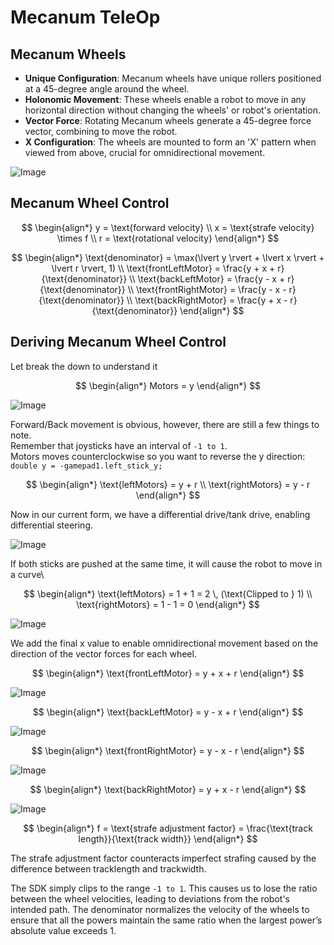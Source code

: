 # Mecanum TeleOp

## Mecanum Wheels

- **Unique Configuration**: Mecanum wheels have unique rollers positioned at a 45-degree angle around the wheel.
- **Holonomic Movement**: These wheels enable a robot to move in any horizontal direction without changing the wheels' or robot's orientation.
- **Vector Force**: Rotating Mecanum wheels generate a 45-degree force vector, combining to move the robot.
- **X Configuration**: The wheels are mounted to form an 'X' pattern when viewed from above, crucial for omnidirectional movement.

![Image](/assets/mecanumDirections.png)

## Mecanum Wheel Control

$$
\begin{align*}
y = \text{forward velocity} \\
x = \text{strafe velocity} \times f \\
r = \text{rotational velocity}
\end{align*}
$$

$$
\begin{align*}
\text{denominator} = \max(\lvert y \rvert + \lvert x \rvert + \lvert r \rvert, 1) \\
\text{frontLeftMotor} = \frac{y + x + r}{\text{denominator}} \\
\text{backLeftMotor} = \frac{y - x + r}{\text{denominator}} \\
\text{frontRightMotor} = \frac{y - x - r}{\text{denominator}} \\
\text{backRightMotor} = \frac{y + x - r}{\text{denominator}}
\end{align*}
$$

## Deriving Mecanum Wheel Control

Let break the down to understand it

$$
\begin{align*}
Motors = y
\end{align*}
$$

![Image](/assets/forward_backward.png)

Forward/Back movement is obvious, however, there are still a few things to note.\
Remember that joysticks have an interval of `-1 to 1`.\
Motors moves counterclockwise so you want to reverse the y direction:\
`double y = -gamepad1.left_stick_y;`

$$
\begin{align*}
\text{leftMotors} = y + r \\
\text{rightMotors} = y - r
\end{align*}
$$

Now in our current form, we have a differential drive/tank drive, enabling differential steering.

![Image](/assets/rotation.png)

If both sticks are pushed at the same time, it will cause the robot to move in a curve\

$$
\begin{align*}
\text{leftMotors} = 1 + 1 = 2 \, (\text{Clipped to } 1) \\
\text{rightMotors} = 1 - 1 = 0
\end{align*}
$$

![Image](/assets/curve.png)

We add the final x value to enable omnidirectional movement based on the direction of the vector forces for each wheel.

$$
\begin{align*}
\text{frontLeftMotor} = y + x + r
\end{align*}
$$

![Image](/assets/FL.png)

$$
\begin{align*}
\text{backLeftMotor} = y - x + r
\end{align*}
$$

![Image](/assets/BL.png)

$$
\begin{align*}
\text{frontRightMotor} = y - x - r
\end{align*}
$$

![Image](/assets/FR.png)

$$
\begin{align*}
\text{backRightMotor} = y + x - r
\end{align*}
$$

![Image](/assets/BR.png)

$$
\begin{align*}
f = \text{strafe adjustment factor} = \frac{\text{track length}}{\text{track width}}
\end{align*}
$$

The strafe adjustment factor counteracts imperfect strafing caused by the difference between tracklength and trackwidth.

The SDK simply clips to the range `-1 to 1`. This causes us to lose the ratio between the wheel velocities, leading to deviations from the robot's intended path. The denominator normalizes the velocity of the wheels to ensure that all the powers maintain the same ratio when the largest power’s absolute value exceeds 1.
